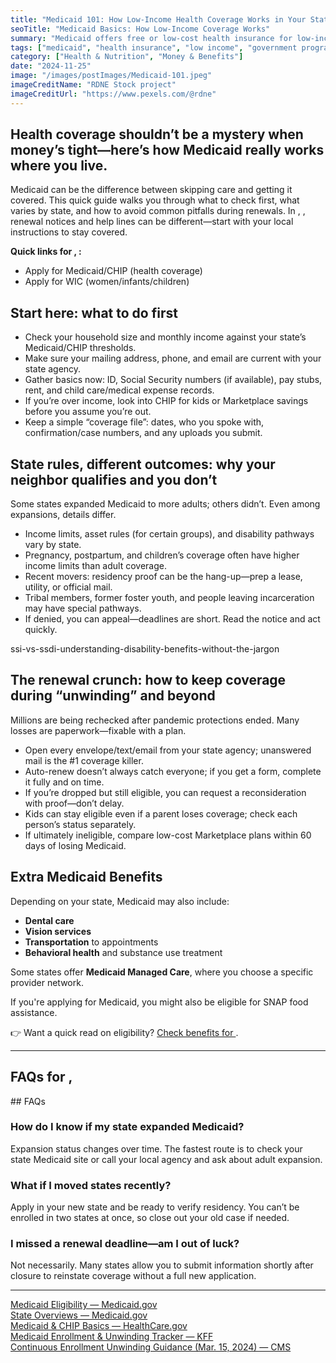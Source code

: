 ```yaml
---
title: "Medicaid 101: How Low-Income Health Coverage Works in Your State"
seoTitle: "Medicaid Basics: How Low-Income Coverage Works"
summary: "Medicaid offers free or low-cost health insurance for low-income individuals and families, but every state has different rules. This article explains who qualifies, what’s covered, and how to apply for Medicaid in your area."
tags: ["medicaid", "health insurance", "low income", "government programs", "state benefits"]
category: ["Health & Nutrition", "Money & Benefits"]
date: "2024-11-25"
image: "/images/postImages/Medicaid-101.jpeg"
imageCreditName: "RDNE Stock project"
imageCreditUrl: "https://www.pexels.com/@rdne"
---
```


## Health coverage shouldn’t be a mystery when money’s tight—here’s how Medicaid really works where you live.

Medicaid can be the difference between skipping care and getting it covered. This quick guide walks you through what to check first, what varies by state, and how to avoid common pitfalls during renewals. <IfLocation>In <City/>, <State/>, renewal notices and help lines can be different—start with your local instructions to stay covered.</IfLocation>

<BenefitsCtaBanner focus="medicaid" copy="See if you qualify for Medicaid and get health coverage with little or no cost based on your income." />

<IfLocation>
<div className="not-prose my-12 p-4 rounded-xl border-[3px] bg-muted">
  <p className="mb-2"><strong>Quick links for <City/>, <State/>:</strong></p>
  <ul className="list-disc ml-5 space-y-1">
    <li><ResourceLink name="medicaid">Apply for Medicaid/CHIP (health coverage)</ResourceLink></li>
    <li><ResourceLink name="wic">Apply for WIC (women/infants/children)</ResourceLink></li>
  </ul>
</div>
</IfLocation>

## Start here: what to do first

- Check your household size and monthly income against your state’s Medicaid/CHIP thresholds.
- Make sure your mailing address, phone, and email are current with your state agency.
- Gather basics now: ID, Social Security numbers (if available), pay stubs, rent, and child care/medical expense records.
- If you’re over income, look into CHIP for kids or Marketplace savings before you assume you’re out.
- Keep a simple “coverage file”: dates, who you spoke with, confirmation/case numbers, and any uploads you submit.

## State rules, different outcomes: why your neighbor qualifies and you don’t

Some states expanded Medicaid to more adults; others didn’t. Even among expansions, details differ.

- Income limits, asset rules (for certain groups), and disability pathways vary by state.
- Pregnancy, postpartum, and children’s coverage often have higher income limits than adult coverage.
- Recent movers: residency proof can be the hang-up—prep a lease, utility, or official mail.
- Tribal members, former foster youth, and people leaving incarceration may have special pathways.
- If denied, you can appeal—deadlines are short. Read the notice and act quickly.

<CrossLink href="./ssi-vs-ssdi-understanding-disability-benefits-without-the-jargon">ssi-vs-ssdi-understanding-disability-benefits-without-the-jargon</CrossLink>

## The renewal crunch: how to keep coverage during “unwinding” and beyond

Millions are being rechecked after pandemic protections ended. Many losses are paperwork—fixable with a plan.

- Open every envelope/text/email from your state agency; unanswered mail is the #1 coverage killer.
- Auto-renew doesn’t always catch everyone; if you get a form, complete it fully and on time.
- If you’re dropped but still eligible, you can request a reconsideration with proof—don’t delay.
- Kids can stay eligible even if a parent loses coverage; check each person’s status separately.
- If ultimately ineligible, compare low-cost Marketplace plans within 60 days of losing Medicaid.

## Extra Medicaid Benefits

Depending on your state, Medicaid may also include:

- **Dental care**  
- **Vision services**  
- **Transportation** to appointments  
- **Behavioral health** and substance use treatment

Some states offer **Medicaid Managed Care**, where you choose a specific provider network.

If you're applying for Medicaid, you might also be eligible for <CrossLink href="./how-to-apply-for-snap-benefits-food-stamps-without-the-confusion">SNAP food assistance</CrossLink>.


<IfLocation>
<div className="mt-3">👉 Want a quick read on eligibility? <a href="/tools/check-benefits" className="underline">Check benefits for <City/></a>.</div>
</IfLocation>

---

<IfLocation>
  <h2>FAQs for <City/>, <State/></h2>
  <ResourceLink name="medicaid" field="faqs" />
</IfLocation>

<IfNoLocation>
## FAQs

### How do I know if my state expanded Medicaid?
Expansion status changes over time. The fastest route is to check your state Medicaid site or call your local agency and ask about adult expansion.

### What if I moved states recently?
Apply in your new state and be ready to verify residency. You can’t be enrolled in two states at once, so close out your old case if needed.

### I missed a renewal deadline—am I out of luck?
Not necessarily. Many states allow you to submit information shortly after closure to reinstate coverage without a full new application.
</IfNoLocation>

---

<div className="references">
<a href="https://www.medicaid.gov/medicaid/eligibility/index.html" target="_blank" rel="noopener noreferrer">Medicaid Eligibility — Medicaid.gov</a><br />
<a href="https://www.medicaid.gov/state-overviews/index.html" target="_blank" rel="noopener noreferrer">State Overviews — Medicaid.gov</a><br />
<a href="https://www.healthcare.gov/medicaid-chip/" target="_blank" rel="noopener noreferrer">Medicaid & CHIP Basics — HealthCare.gov</a><br />
<a href="https://www.kff.org/medicaid/issue-brief/medicaid-enrollment-and-unwinding-tracker/" target="_blank" rel="noopener noreferrer">Medicaid Enrollment & Unwinding Tracker — KFF</a><br />
<a href="https://www.medicaid.gov/federal-policy-guidance/downloads/cib031524.pdf" target="_blank" rel="noopener noreferrer">Continuous Enrollment Unwinding Guidance (Mar. 15, 2024) — CMS</a>
</div>
